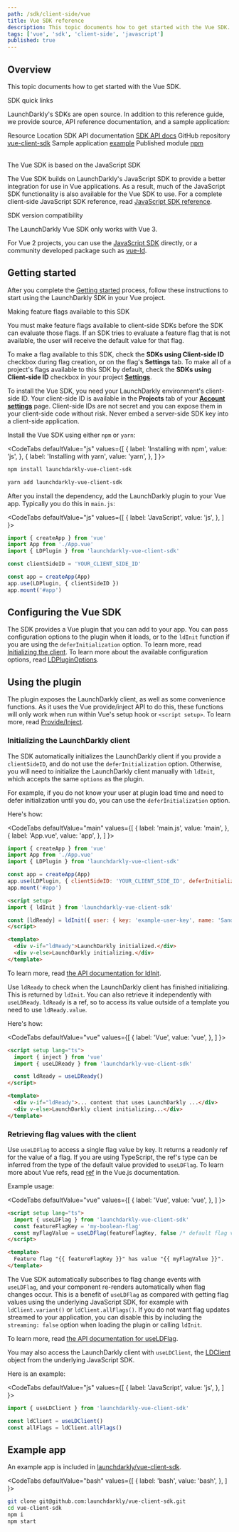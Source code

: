 ```yaml
---
path: /sdk/client-side/vue
title: Vue SDK reference
description: This topic documents how to get started with the Vue SDK.
tags: ['vue', 'sdk', 'client-side', 'javascript']
published: true
---
```


## Overview

This topic documents how to get started with the Vue SDK.

<Callout intent="primary">
<CalloutTitle>SDK quick links</CalloutTitle>
<CalloutDescription>

LaunchDarkly's SDKs are open source. In addition to this reference guide, we provide source, API reference documentation, and a sample application:

<Table>
  <TableHeader>
    <TableHeadCell>Resource</TableHeadCell>
    <TableHeadCell>Location</TableHeadCell>
  </TableHeader>
  <TableBody>
    <TableRow>
      <TableCell>SDK API documentation</TableCell>
      <TableCell><a href="https://launchdarkly.github.io/vue-client-sdk/">SDK API docs</a></TableCell>
    </TableRow>
    <TableRow>
      <TableCell>GitHub repository</TableCell>
      <TableCell><a href="https://github.com/launchdarkly/vue-client-sdk">vue-client-sdk</a></TableCell>
    </TableRow>
    <TableRow>
      <TableCell>Sample application</TableCell>
      <TableCell><a href="/sdk/client-side/vue#example-app">example</a></TableCell>
    </TableRow>
    <TableRow>
      <TableCell>Published module</TableCell>
      <TableCell><a href="https://www.npmjs.com/package/launchdarkly-vue-client-sdk">npm</a></TableCell>
    </TableRow>
  </TableBody>
</Table>

</CalloutDescription>
</Callout>

<Callout intent="info">
<CalloutTitle>The Vue SDK is based on the JavaScript SDK</CalloutTitle>
<CalloutDescription>

The Vue SDK builds on LaunchDarkly's JavaScript SDK to provide a better integration for use in Vue applications. As a result, much of the JavaScript SDK functionality is also available for the Vue SDK to use. For a complete client-side JavaScript SDK reference, read [JavaScript SDK reference](/sdk/client-side/javascript).

</CalloutDescription>
</Callout>

<Callout intent="info">
<CalloutTitle>SDK version compatibility</CalloutTitle>
<CalloutDescription>

The LaunchDarkly Vue SDK only works with Vue 3.

For Vue 2 projects, you can use the [JavaScript SDK](/sdk/client-side/javascript) directly, or a community developed package such as [vue-ld](https://github.com/dashhudson/vue-ld).

</CalloutDescription>
</Callout>

## Getting started

After you complete the [Getting started](/home/getting-started) process, follow these instructions to start using the LaunchDarkly SDK in your Vue project.

<Callout intent="alert">
<CalloutTitle>Making feature flags available to this SDK</CalloutTitle>
<CalloutDescription>

You must make feature flags available to client-side SDKs before the SDK can evaluate those flags. If an SDK tries to evaluate a feature flag that is not available, the user will receive the default value for that flag.

To make a flag available to this SDK, check the **SDKs using Client-side ID** checkbox during flag creation, or on the flag's **Settings** tab. To make all of a project's flags available to this SDK by default, check the **SDKs using Client-side ID** checkbox in your project [**Settings**](https://app.launchdarkly.com/settings/projects).

</CalloutDescription>
</Callout>

To install the Vue SDK, you need your LaunchDarkly environment's client-side ID. Your client-side ID is available in the **Projects** tab of your [**Account settings**](https://app.launchdarkly.com/settings/projects) page. Client-side IDs are not secret and you can expose them in your client-side code without risk. Never embed a server-side SDK key into a client-side application.

Install the Vue SDK using either `npm` or `yarn`:

<CodeTabs
  defaultValue="js"
  values={[
    { label: 'Installing with npm', value: 'js', },
    { label: 'Installing with yarn', value: 'yarn', },
  ]
}>
<CodeTabItem value="js">

```bash
npm install launchdarkly-vue-client-sdk
```

</CodeTabItem>
<CodeTabItem value="yarn">

```bash
yarn add launchdarkly-vue-client-sdk
```

</CodeTabItem>
</CodeTabs>

After you install the dependency, add the LaunchDarkly plugin to your Vue app. Typically you do this in `main.js`:

<CodeTabs
  defaultValue="js"
  values={[
    { label: 'JavaScript', value: 'js', },
  ]
}>
<CodeTabItem value="js">

```js
import { createApp } from 'vue'
import App from './App.vue'
import { LDPlugin } from 'launchdarkly-vue-client-sdk'

const clientSideID = 'YOUR_CLIENT_SIDE_ID'

const app = createApp(App)
app.use(LDPlugin, { clientSideID })
app.mount('#app')
```

</CodeTabItem>
</CodeTabs>

## Configuring the Vue SDK

The SDK provides a Vue plugin that you can add to your app. You can pass configuration options to the plugin when it loads, or to the `ldInit` function if you are using the `deferInitialization` option. To learn more, read [Initializing the client](#initializing-the-client). To learn more about the available configuration options, read [LDPluginOptions](https://launchdarkly.github.io/vue-client-sdk/index.html#LDPluginOptions).

## Using the plugin

The plugin exposes the LaunchDarkly client, as well as some convenience functions. As it uses the Vue provide/inject API to do this, these functions will only work when run within Vue's setup hook or `<script setup>`. To learn more, read [Provide/Inject](https://vuejs.org/guide/components/provide-inject.html).

### Initializing the LaunchDarkly client

The SDK automatically initializes the LaunchDarkly client if you provide a `clientSideID`, and do not use the `deferInitialization` option. Otherwise, you will need to initialize the LaunchDarkly client manually with `ldInit`, which accepts the same `options` as the plugin.

For example, if you do not know your user at plugin load time and need to defer initialization until you do, you can use the `deferInitialization` option.

Here's how:

<CodeTabs
  defaultValue="main"
  values={[
    { label: 'main.js', value: 'main', },
    { label: 'App.vue', value: 'app', },
  ]
}>
<CodeTabItem value="main">

```js
import { createApp } from 'vue'
import App from './App.vue'
import { LDPlugin } from 'launchdarkly-vue-client-sdk'

const app = createApp(App)
app.use(LDPlugin, { clientSideID: 'YOUR_CLIENT_SIDE_ID', deferInitialization: true })
app.mount('#app')
```

</CodeTabItem>
<CodeTabItem value="app">

```html
<script setup>
import { ldInit } from 'launchdarkly-vue-client-sdk'

const [ldReady] = ldInit({ user: { key: 'example-user-key', name: 'Sandy' } })
</script>

<template>
  <div v-if="ldReady">LaunchDarkly initialized.</div>
  <div v-else>LaunchDarkly initializing.</div>
</template>
```

</CodeTabItem>
</CodeTabs>

To learn more, read [the API documentation for ldInit](https://launchdarkly.github.io/vue-client-sdk/index.html#ldInit).

Use `ldReady` to check when the LaunchDarkly client has finished initializing. This is returned by `ldInit`. You can also retrieve it independently with `useLDReady`. `ldReady` is a ref, so to access its value outside of a template you need to use `ldReady.value`.

Here's how:

<CodeTabs
  defaultValue="vue"
  values={[
    { label: 'Vue', value: 'vue', },
  ]
}>
<CodeTabItem value="vue">

```html
<script setup lang="ts">
  import { inject } from 'vue'
  import { useLDReady } from 'launchdarkly-vue-client-sdk'

  const ldReady = useLDReady()
</script>

<template>
  <div v-if="ldReady">... content that uses LaunchDarkly ...</div>
  <div v-else>LaunchDarkly client initializing...</div>
</template>
```

</CodeTabItem>
</CodeTabs>

### Retrieving flag values with the client

Use `useLDFlag` to access a single flag value by key. It returns a readonly ref for the value of a flag. If you are using TypeScript, the ref's type can be inferred from the type of the default value provided to `useLDFlag`. To learn more about Vue refs, read [ref](https://vuejs.org/api/reactivity-core.html#ref) in the Vue.js documentation.

Example usage:

<CodeTabs
  defaultValue="vue"
  values={[
    { label: 'Vue', value: 'vue', },
  ]
}>
<CodeTabItem value="vue">

```html
<script setup lang="ts">
  import { useLDFlag } from 'launchdarkly-vue-client-sdk'
  const featureFlagKey = 'my-boolean-flag'
  const myFlagValue = useLDFlag(featureFlagKey, false /* default flag value */)
</script>

<template>
  Feature flag "{{ featureFlagKey }}" has value "{{ myFlagValue }}".
</template>
```

</CodeTabItem>
</CodeTabs>

The Vue SDK automatically subscribes to flag change events with `useLDFlag`, and your component re-renders automatically when flag changes occur. This is a benefit of `useLDFlag` as compared with getting flag values using the underlying JavaScript SDK, for example with `ldClient.variant()` or `ldClient.allFlags()`. If you do not want flag updates streamed to your application, you can disable this by including the `streaming: false` option when loading the plugin or calling `ldInit`.

To learn more, read [the API documentation for useLDFlag](https://launchdarkly.github.io/vue-client-sdk/index.html#useLDFlag).

You may also access the LaunchDarkly client with `useLDClient`, the [LDClient](https://launchdarkly.github.io/js-client-sdk/interfaces/_launchdarkly_js_client_sdk_.ldclient.html) object from the underlying JavaScript SDK.

Here is an example:

<CodeTabs
  defaultValue="js"
  values={[
    { label: 'JavaScript', value: 'js', },
  ]
}>
<CodeTabItem value="js">

```js
import { useLDClient } from 'launchdarkly-vue-client-sdk'

const ldClient = useLDClient()
const allFlags = ldClient.allFlags()
```

</CodeTabItem>
</CodeTabs>

## Example app

An example app is included in [launchdarkly/vue-client-sdk](https://github.com/launchdarkly/vue-client-sdk/tree/main/example).

<CodeTabs
  defaultValue="bash"
  values={[
    { label: 'bash', value: 'bash', },
  ]
}>
<CodeTabItem value="bash">

```bash
git clone git@github.com:launchdarkly/vue-client-sdk.git
cd vue-client-sdk
npm i
npm start
```

</CodeTabItem>
</CodeTabs>
